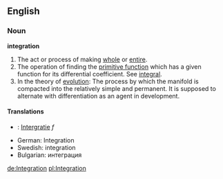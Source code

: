 ==English==
===Noun===
'''integration'''

#The act or process of making [[whole]] or [[entire]].
#The operation of finding the [[primitive function]] which has a given function for its differential coefficient. See [[integral]].
#In the theory of [[evolution]]: The process by which the manifold is compacted into the relatively simple and permanent. It is supposed to alternate with differentiation as an agent in development.

====Translations====
*{{nl}}: [[Intergratie]] ''f''
*German: Integration
*Swedish: integration
*Bulgarian: интеграция

[[de:Integration]]
[[pl:Integration]]